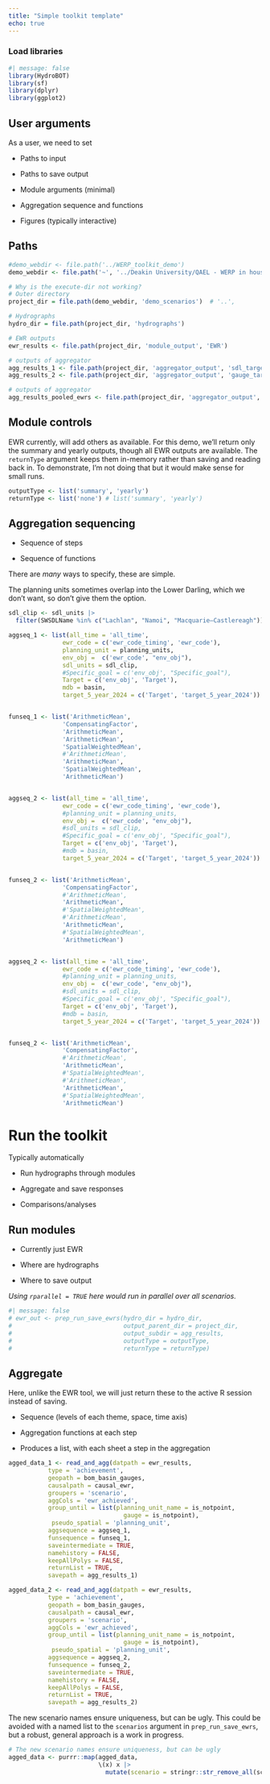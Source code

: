 ```yaml
---
title: "Simple toolkit template"
echo: true
---
```


### Load libraries

```r
#| message: false
library(HydroBOT)
library(sf)
library(dplyr)
library(ggplot2)
```


## User arguments

As a user, we need to set

-   Paths to input

-   Paths to save output

-   Module arguments (minimal)

-   Aggregation sequence and functions

-   Figures (typically interactive)

## Paths

```r
#demo_webdir <- file.path('../WERP_toolkit_demo')
demo_webdir <- file.path('~', '../Deakin University/QAEL - WERP in house - WERP/Toolkit/Writing/Demonstration paper')

# Why is the execute-dir not working?
# Outer directory 
project_dir = file.path(demo_webdir, 'demo_scenarios')  # '..', 

# Hydrographs
hydro_dir = file.path(project_dir, 'hydrographs')  

# EWR outputs
ewr_results <- file.path(project_dir, 'module_output', 'EWR')  

# outputs of aggregator
agg_results_1 <- file.path(project_dir, 'aggregator_output', 'sdl_target') 
agg_results_2 <- file.path(project_dir, 'aggregator_output', 'gauge_target') 

# outputs of aggregator
agg_results_pooled_ewrs <- file.path(project_dir, 'aggregator_output', 'pooled_ewr') 

```

## Module controls

EWR currently, will add others as available. For this demo, we'll return only the summary and yearly outputs, though all EWR outputs are available.
The `returnType` argument keeps them in-memory rather than saving and reading back in. To demonstrate, I'm not doing that but it would make sense for small runs.

```r
outputType <- list('summary', 'yearly')
returnType <- list('none') # list('summary', 'yearly')
```

## Aggregation sequencing

-   Sequence of steps

-   Sequence of functions

There are *many* ways to specify, these are simple.

The planning units sometimes overlap into the Lower Darling, which we don't want, so don't give them the option.
```r
sdl_clip <- sdl_units |> 
  filter(SWSDLName %in% c("Lachlan", "Namoi", "Macquarie–Castlereagh"))
```


```r
aggseq_1 <- list(all_time = 'all_time',
               ewr_code = c('ewr_code_timing', 'ewr_code'),
               planning_unit = planning_units,
               env_obj =  c('ewr_code', "env_obj"),
               sdl_units = sdl_clip,
               #Specific_goal = c('env_obj', "Specific_goal"),
               Target = c('env_obj', 'Target'),
               mdb = basin,
               target_5_year_2024 = c('Target', 'target_5_year_2024'))


funseq_1 <- list('ArithmeticMean', 
               'CompensatingFactor',
               'ArithmeticMean',
               'ArithmeticMean',
               'SpatialWeightedMean',
               #'ArithmeticMean',
               'ArithmeticMean',
               'SpatialWeightedMean',
               'ArithmeticMean')


aggseq_2 <- list(all_time = 'all_time',
               ewr_code = c('ewr_code_timing', 'ewr_code'),
               #planning_unit = planning_units,
               env_obj =  c('ewr_code', "env_obj"),
               #sdl_units = sdl_clip,
               #Specific_goal = c('env_obj', "Specific_goal"),
               Target = c('env_obj', 'Target'),
               #mdb = basin,
               target_5_year_2024 = c('Target', 'target_5_year_2024'))


funseq_2 <- list('ArithmeticMean', 
               'CompensatingFactor',
               #'ArithmeticMean',
               'ArithmeticMean',
               #'SpatialWeightedMean',
               #'ArithmeticMean',
               'ArithmeticMean',
               #'SpatialWeightedMean',
               'ArithmeticMean')


aggseq_2 <- list(all_time = 'all_time',
               ewr_code = c('ewr_code_timing', 'ewr_code'),
               #planning_unit = planning_units,
               env_obj =  c('ewr_code', "env_obj"),
               #sdl_units = sdl_clip,
               #Specific_goal = c('env_obj', "Specific_goal"),
               Target = c('env_obj', 'Target'),
               #mdb = basin,
               target_5_year_2024 = c('Target', 'target_5_year_2024'))


funseq_2 <- list('ArithmeticMean', 
               'CompensatingFactor',
               #'ArithmeticMean',
               'ArithmeticMean',
               #'SpatialWeightedMean',
               #'ArithmeticMean',
               'ArithmeticMean',
               #'SpatialWeightedMean',
               'ArithmeticMean')


```

# Run the toolkit

Typically automatically

-   Run hydrographs through modules

-   Aggregate and save responses

-   Comparisons/analyses

## Run modules

-   Currently just EWR

-   Where are hydrographs

-   Where to save output

*Using `rparallel = TRUE` here would run in parallel over all scenarios.*
```r
#| message: false
# ewr_out <- prep_run_save_ewrs(hydro_dir = hydro_dir, 
#                               output_parent_dir = project_dir, 
#                               output_subdir = agg_results,
#                               outputType = outputType,
#                               returnType = returnType)

```

## Aggregate

Here, unlike the EWR tool, we will just return these to the active R session instead of saving.

-   Sequence (levels of each theme, space, time axis)

-   Aggregation functions at each step

-   Produces a list, with each sheet a step in the aggregation

```r
agged_data_1 <- read_and_agg(datpath = ewr_results, 
           type = 'achievement',
           geopath = bom_basin_gauges,
           causalpath = causal_ewr,
           groupers = 'scenario',
           aggCols = 'ewr_achieved',
           group_until = list(planning_unit_name = is_notpoint, 
                                gauge = is_notpoint),
            pseudo_spatial = 'planning_unit',
           aggsequence = aggseq_1,
           funsequence = funseq_1,
           saveintermediate = TRUE,
           namehistory = FALSE,
           keepAllPolys = FALSE,
           returnList = TRUE,
           savepath = agg_results_1)

agged_data_2 <- read_and_agg(datpath = ewr_results, 
           type = 'achievement',
           geopath = bom_basin_gauges,
           causalpath = causal_ewr,
           groupers = 'scenario',
           aggCols = 'ewr_achieved',
           group_until = list(planning_unit_name = is_notpoint, 
                                gauge = is_notpoint),
            pseudo_spatial = 'planning_unit',
           aggsequence = aggseq_2,
           funsequence = funseq_2,
           saveintermediate = TRUE,
           namehistory = FALSE,
           keepAllPolys = FALSE,
           returnList = TRUE,
           savepath = agg_results_2)
```

The new scenario names ensure uniqueness, but can be ugly. This could be avoided with a named list to the `scenarios` argument in `prep_run_save_ewrs`, but a robust, general approach is a work in progress.

```r
# The new scenario names ensure uniqueness, but can be ugly
agged_data <- purrr::map(agged_data, 
                         \(x) x |> 
                           mutate(scenario = stringr::str_remove_all(scenario, "_[A-z]*[0-9]*")))
```

